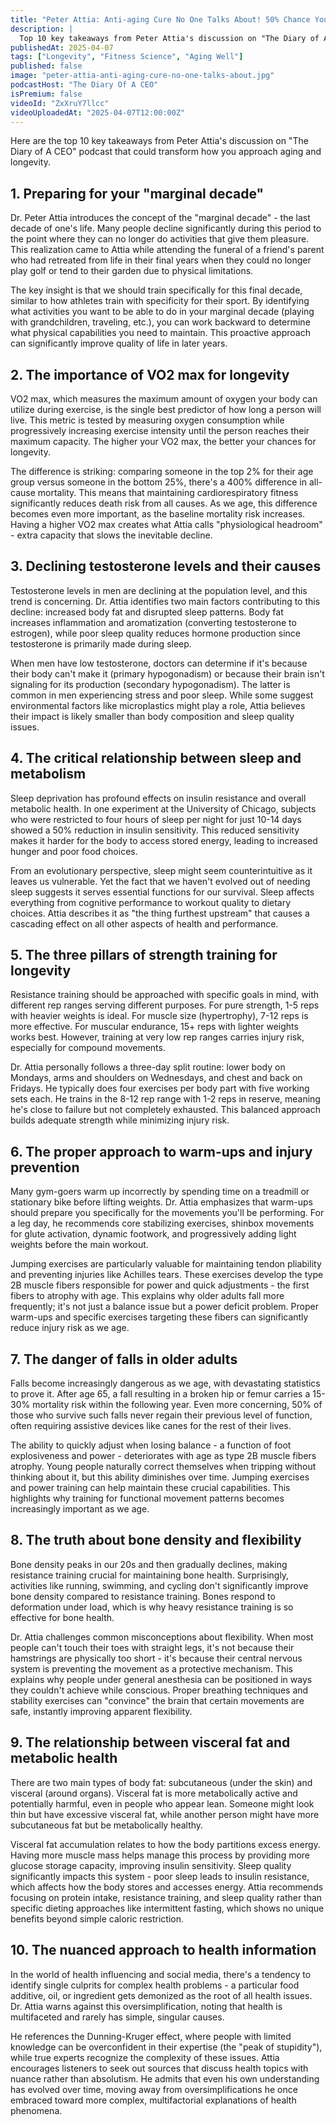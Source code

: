 ```yaml
---
title: "Peter Attia: Anti-aging Cure No One Talks About! 50% Chance You’ll Die In A Year If This Happens!"
description: |
  Top 10 key takeaways from Peter Attia's discussion on "The Diary of A CEO" podcast that could transform how you approach aging and longevity.
publishedAt: 2025-04-07
tags: ["Longevity", "Fitness Science", "Aging Well"]
published: false
image: "peter-attia-anti-aging-cure-no-one-talks-about.jpg"
podcastHost: "The Diary Of A CEO"
isPremium: false
videoId: "ZxXruY7llcc"
videoUploadedAt: "2025-04-07T12:00:00Z"
---
```



<PodcastSummaryPageLayout frontmatter={frontmatter}>

Here are the top 10 key takeaways from Peter Attia's discussion on "The Diary of A CEO" podcast that could transform how you approach aging and longevity.

## 1. Preparing for your "marginal decade"

Dr. Peter Attia introduces the concept of the "marginal decade" - the last decade of one's life. Many people decline significantly during this period to the point where they can no longer do activities that give them pleasure. This realization came to Attia while attending the funeral of a friend's parent who had retreated from life in their final years when they could no longer play golf or tend to their garden due to physical limitations.

The key insight is that we should train specifically for this final decade, similar to how athletes train with specificity for their sport. By identifying what activities you want to be able to do in your marginal decade (playing with grandchildren, traveling, etc.), you can work backward to determine what physical capabilities you need to maintain. This proactive approach can significantly improve quality of life in later years.

## 2. The importance of VO2 max for longevity

VO2 max, which measures the maximum amount of oxygen your body can utilize during exercise, is the single best predictor of how long a person will live. This metric is tested by measuring oxygen consumption while progressively increasing exercise intensity until the person reaches their maximum capacity. The higher your VO2 max, the better your chances for longevity.

The difference is striking: comparing someone in the top 2% for their age group versus someone in the bottom 25%, there's a 400% difference in all-cause mortality. This means that maintaining cardiorespiratory fitness significantly reduces death risk from all causes. As we age, this difference becomes even more important, as the baseline mortality risk increases. Having a higher VO2 max creates what Attia calls "physiological headroom" - extra capacity that slows the inevitable decline.

## 3. Declining testosterone levels and their causes

Testosterone levels in men are declining at the population level, and this trend is concerning. Dr. Attia identifies two main factors contributing to this decline: increased body fat and disrupted sleep patterns. Body fat increases inflammation and aromatization (converting testosterone to estrogen), while poor sleep quality reduces hormone production since testosterone is primarily made during sleep.

When men have low testosterone, doctors can determine if it's because their body can't make it (primary hypogonadism) or because their brain isn't signaling for its production (secondary hypogonadism). The latter is common in men experiencing stress and poor sleep. While some suggest environmental factors like microplastics might play a role, Attia believes their impact is likely smaller than body composition and sleep quality issues.

## 4. The critical relationship between sleep and metabolism

Sleep deprivation has profound effects on insulin resistance and overall metabolic health. In one experiment at the University of Chicago, subjects who were restricted to four hours of sleep per night for just 10-14 days showed a 50% reduction in insulin sensitivity. This reduced sensitivity makes it harder for the body to access stored energy, leading to increased hunger and poor food choices.

From an evolutionary perspective, sleep might seem counterintuitive as it leaves us vulnerable. Yet the fact that we haven't evolved out of needing sleep suggests it serves essential functions for our survival. Sleep affects everything from cognitive performance to workout quality to dietary choices. Attia describes it as "the thing furthest upstream" that causes a cascading effect on all other aspects of health and performance.

## 5. The three pillars of strength training for longevity

Resistance training should be approached with specific goals in mind, with different rep ranges serving different purposes. For pure strength, 1-5 reps with heavier weights is ideal. For muscle size (hypertrophy), 7-12 reps is more effective. For muscular endurance, 15+ reps with lighter weights works best. However, training at very low rep ranges carries injury risk, especially for compound movements.

Dr. Attia personally follows a three-day split routine: lower body on Mondays, arms and shoulders on Wednesdays, and chest and back on Fridays. He typically does four exercises per body part with five working sets each. He trains in the 8-12 rep range with 1-2 reps in reserve, meaning he's close to failure but not completely exhausted. This balanced approach builds adequate strength while minimizing injury risk.

## 6. The proper approach to warm-ups and injury prevention

Many gym-goers warm up incorrectly by spending time on a treadmill or stationary bike before lifting weights. Dr. Attia emphasizes that warm-ups should prepare you specifically for the movements you'll be performing. For a leg day, he recommends core stabilizing exercises, shinbox movements for glute activation, dynamic footwork, and progressively adding light weights before the main workout.

Jumping exercises are particularly valuable for maintaining tendon pliability and preventing injuries like Achilles tears. These exercises develop the type 2B muscle fibers responsible for power and quick adjustments - the first fibers to atrophy with age. This explains why older adults fall more frequently; it's not just a balance issue but a power deficit problem. Proper warm-ups and specific exercises targeting these fibers can significantly reduce injury risk as we age.

## 7. The danger of falls in older adults

Falls become increasingly dangerous as we age, with devastating statistics to prove it. After age 65, a fall resulting in a broken hip or femur carries a 15-30% mortality risk within the following year. Even more concerning, 50% of those who survive such falls never regain their previous level of function, often requiring assistive devices like canes for the rest of their lives.

The ability to quickly adjust when losing balance - a function of foot explosiveness and power - deteriorates with age as type 2B muscle fibers atrophy. Young people naturally correct themselves when tripping without thinking about it, but this ability diminishes over time. Jumping exercises and power training can help maintain these crucial capabilities. This highlights why training for functional movement patterns becomes increasingly important as we age.

## 8. The truth about bone density and flexibility

Bone density peaks in our 20s and then gradually declines, making resistance training crucial for maintaining bone health. Surprisingly, activities like running, swimming, and cycling don't significantly improve bone density compared to resistance training. Bones respond to deformation under load, which is why heavy resistance training is so effective for bone health.

Dr. Attia challenges common misconceptions about flexibility. When most people can't touch their toes with straight legs, it's not because their hamstrings are physically too short - it's because their central nervous system is preventing the movement as a protective mechanism. This explains why people under general anesthesia can be positioned in ways they couldn't achieve while conscious. Proper breathing techniques and stability exercises can "convince" the brain that certain movements are safe, instantly improving apparent flexibility.

## 9. The relationship between visceral fat and metabolic health

There are two main types of body fat: subcutaneous (under the skin) and visceral (around organs). Visceral fat is more metabolically active and potentially harmful, even in people who appear lean. Someone might look thin but have excessive visceral fat, while another person might have more subcutaneous fat but be metabolically healthy.

Visceral fat accumulation relates to how the body partitions excess energy. Having more muscle mass helps manage this process by providing more glucose storage capacity, improving insulin sensitivity. Sleep quality significantly impacts this system - poor sleep leads to insulin resistance, which affects how the body stores and accesses energy. Attia recommends focusing on protein intake, resistance training, and sleep quality rather than specific dieting approaches like intermittent fasting, which shows no unique benefits beyond simple caloric restriction.

## 10. The nuanced approach to health information

In the world of health influencing and social media, there's a tendency to identify single culprits for complex health problems - a particular food additive, oil, or ingredient gets demonized as the root of all health issues. Dr. Attia warns against this oversimplification, noting that health is multifaceted and rarely has simple, singular causes.

He references the Dunning-Kruger effect, where people with limited knowledge can be overconfident in their expertise (the "peak of stupidity"), while true experts recognize the complexity of these issues. Attia encourages listeners to seek out sources that discuss health topics with nuance rather than absolutism. He admits that even his own understanding has evolved over time, moving away from oversimplifications he once embraced toward more complex, multifactorial explanations of health phenomena.

</PodcastSummaryPageLayout>
